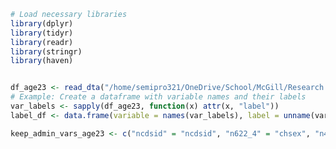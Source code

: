 ```r
# Load necessary libraries
library(dplyr)
library(tidyr)
library(readr)
library(stringr)
library(haven)


df_age23 <- read_dta("/home/semipro321/OneDrive/School/McGill/Research Projects/Essay/Data/Age23_Sweep4/stata/stata13/ncds4.dta")
# Example: Create a dataframe with variable names and their labels
var_labels <- sapply(df_age23, function(x) attr(x, "label"))
label_df <- data.frame(variable = names(var_labels), label = unname(var_labels), stringsAsFactors = FALSE)

```

```r
keep_admin_vars_age23 <- c("ncdsid" = "ncdsid", "n622_4" = "chsex", "n4region" = "region", "n4143" = "everemployed", "n4239" = "curjobwrkstatus", "n4260" = "curjobinc", "n4331" = "curjobhrwrk", "n4529" = "highqual", "n4656" = "numolvl", "n4658" = "numalvl")

```

